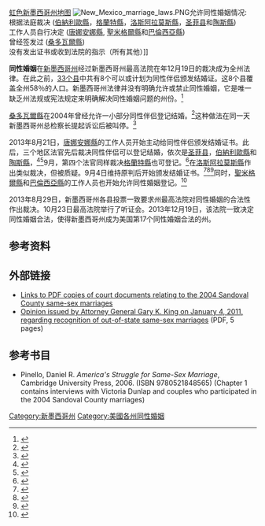 {{noteTA
|G1=USState
}}
{{美國同性婚姻地圖||align=right|size=400px}}
[[file:LGBT_flag_map_of_New_Mexico.svg|虹色新墨西哥州地图]]
[[File:New_Mexico_marriage_laws.PNG|thumbnail]]允许同性婚姻情况:<br />{{colorbox|#006d0a}} 根据法庭裁决 ([[伯納利歐縣|伯納利歐縣]]，[[格蘭特縣_(新墨西哥州)|格蘭特縣]]，[[洛斯阿拉莫斯縣|洛斯阿拉莫斯縣]]，[[圣菲县|圣菲县]]和[[陶斯縣_(新墨西哥州)|陶斯縣]])<br />{{colorbox|#1adc2c}} 工作人员自行决定 ([[唐娜安娜縣|唐娜安娜縣]], [[聖米格爾縣_(新墨西哥州)|聖米格爾縣]]和[[巴倫西亞縣|巴倫西亞縣]])<br />{{colorbox|#e8ed61}} 曾经签发过 ([[桑多瓦爾縣|桑多瓦爾縣]])<br />{{colorbox|#F3F3F3}} 没有发出证书或收到法院的指示（所有其他）]]

'''同性婚姻'''在[[新墨西哥州|新墨西哥州]]经过新墨西哥州最高法院在年12月19日的裁决成为全州法律。在此之前，[[新墨西哥州行政区划|33个县]]中共有8个可以或计划为同性伴侣颁发结婚证。这8个县覆盖全州58％的人口。新墨西哥州法律并没有明确允许或禁止同性婚姻，它是唯一缺乏州法规或宪法规定来明确解决同性婚姻问题的州份。<ref name=stateline>{{cite news|last=Grovum|first=Jake|title=How New Mexico Legalized Gay Marriage – For 8 Hours|url=http://www.pewstates.org/projects/stateline/headlines/how-new-mexico-legalized-gay-marriage-for-8-hours-85899450437|accessdate=2013-05-09|newspaper=Stateline|date=2013-02-12|archive-url=https://web.archive.org/web/20140412171303/http://www.pewstates.org/projects/stateline/headlines/how-new-mexico-legalized-gay-marriage-for-8-hours-85899450437|archive-date=2014-04-12|dead-url=yes}}</ref>

[[桑多瓦爾縣|桑多瓦爾縣]]在2004年曾经允许一小部分同性伴侣登记结婚。<ref>{{cite news|url=http://www.abqjournal.com/news/state/apwed02-20-04.htm|title=Same-Sex Couples Line Up in Sandoval County To Get Married|date=2004-02-20|accessdate=2013-08-27|agency=Albuquerque Journal|archive-date=2021-02-10|archive-url=https://web.archive.org/web/20210210202627/https://www.abqjournal.com/news/state/apwed02-20-04.htm|dead-url=no}}</ref>这种做法在同一天新墨西哥州总检察长提起诉讼后被叫停。<ref>{{cite news|url=http://lubbockonline.com/stories/022105/reg_022105070.shtml|agency=Lubbock Online|title=Ex-Sandoval clerk writing book on same-sex marriage|date=2005-02-21|accessdate=2013-08-27|archive-date=2014-10-06|archive-url=https://web.archive.org/web/20141006132855/http://lubbockonline.com/stories/022105/reg_022105070.shtml|dead-url=no}}</ref>

2013年8月21日，[[唐娜安娜縣|唐娜安娜縣]]的工作人员开始主动给同性伴侣颁发结婚证书。此后，三个地区法官先后裁决同性伴侣可以登记结婚，依次是[[圣菲县|圣菲县]]，[[伯納利歐縣|伯納利歐縣]]和[[陶斯縣_(新墨西哥州)|陶斯縣]]，<ref name=huff>{{cite news|last=Clausing|first=Jeri|title=New Mexico Judge Declares Same-Sex Marriage Legal|url=http://www.huffingtonpost.com/2013/08/26/new-mexico-same-sex-marriage_n_3817458.html|accessdate=2013-08-29|newspaper=Huffington Post|date=2013-08-26|archive-date=2016-03-10|archive-url=https://web.archive.org/web/20160310070215/http://www.huffingtonpost.com/2013/08/26/new-mexico-same-sex-marriage_n_3817458.html|dead-url=no}}</ref><ref>{{cite news|url=http://www.taosnews.com/news/article_161e50d2-0f6e-11e3-8da6-001a4bcf887a.html|agency=The Taos News|title=Same-sex couples to wed in Taos County|date=2013-08-27|accessdate=2013-08-27|deadurl=yes|archiveurl=https://web.archive.org/web/20130901222420/http://www.taosnews.com/news/article_161e50d2-0f6e-11e3-8da6-001a4bcf887a.html|archivedate=2013年9月1日}}</ref>9月，第四个法官同样裁决[[格蘭特縣_(新墨西哥州)|格蘭特縣]]也可登记。<ref name="grant">{{cite news|url=http://www.abqjournal.com/257162/abqnewsseeker/los-alamos-county-faces-gay-marriage-decision.html|agency=Albuquerque Journal|title=7th New Mexico county plans to allow gay marriage|date=2013-09-03|accessdate=2013-09-03|archive-date=2016-04-22|archive-url=https://web.archive.org/web/20160422073034/http://www.abqjournal.com/257162/abqnewsseeker/los-alamos-county-faces-gay-marriage-decision.html|dead-url=no}}</ref>在[[洛斯阿拉莫斯縣|洛斯阿拉莫斯縣]]作出类似裁决，但被质疑。9月4日维持原判后开始颁发结婚证书。<ref name="la">{{cite news|url=http://www.abqjournal.com/255303/politics/los-alamos-county-on-verge-of-becoming-seventh-nm-county-to-issue-same-sex-marriage-licenses.html|agency=Albuquerque Journal|title=Los Alamos County on verge of becoming seventh NM county to issue same-sex marriage licenses|date=2013-08-29|accessdate=2013-08-29|archive-date=2016-03-03|archive-url=https://web.archive.org/web/20160303212505/http://www.abqjournal.com/255303/politics/los-alamos-county-on-verge-of-becoming-seventh-nm-county-to-issue-same-sex-marriage-licenses.html|dead-url=no}}</ref><ref name="krqe">{{cite news|url=http://www.krqe.com/news/local/clerk-say-she-wont-issue-licenses-yet?utm_source=twitterfeed&utm_medium=twitter|agency=KRQE|title=Clerk say she won't issue licenses yet|date=2013-09-03|accessdate=2013-09-03}}</ref><ref name="kob">{{cite news|url=http://www.kob.com/article/stories/S3148764.shtml?cat=500|agency=KOB|title=Judge upholds ruling for Los Alamos County clerk to issue same-sex marriage licenses|date=2013-09-04|accessdate=2013-09-04|archive-date=2019-05-27|archive-url=https://web.archive.org/web/20190527004847/https://www.kob.com/article/stories/S3148764.shtml?cat=500|dead-url=no}}</ref>同时，[[聖米格爾縣_(新墨西哥州)|聖米格爾縣]]和[[巴倫西亞縣|巴倫西亞縣]]的工作人员也开始允许同性婚姻登记。<ref name="koat">{{cite news|url=http://www.koat.com/news/new-mexico/albuquerque/2-more-nm-counties-to-issue-gay-marriage-licenses/-/9153728/21668044/-/2k4q0k/-/index.html|title=2 more NM counties to issue gay marriage licenses|date=2013-08-27|publisher=KOAT|deadurl=yes|archiveurl=https://web.archive.org/web/20131022125741/http://www.koat.com/news/new-mexico/albuquerque/2-more-nm-counties-to-issue-gay-marriage-licenses/-/9153728/21668044/-/2k4q0k/-/index.html|archivedate=2013年10月22日}}</ref>

2013年8月29日，新墨西哥州各县投票一致要求州最高法院对同性婚姻的合法性作出裁决。10月23日最高法院举行了听证会。2013年12月19日，该法院一致决定同性婚姻合法，使得新墨西哥州成为美国第17个同性婚姻合法的州。

==参考资料==
{{Reflist}}

==外部链接==
*[http://www.domawatch.com/stateissues/newmexico/index.html Links to PDF copies of court documents relating to the 2004 Sandoval County same-sex marriages] {{Wayback|url=http://www.domawatch.com/stateissues/newmexico/index.html |date=20110710143542 }}
*[http://www.democracyfornewmexico.com/files/4-jan-11-rep.-al-park-opinion-11-01.pdf Opinion issued by Attorney General Gary K. King on January 4, 2011, regarding recognition of out-of-state same-sex marriages] {{Wayback|url=http://www.democracyfornewmexico.com/files/4-jan-11-rep.-al-park-opinion-11-01.pdf |date=20130829010453 }} (PDF, 5 pages)

==参考书目==

*Pinello, Daniel R. ''America's Struggle for Same-Sex Marriage'', Cambridge University Press, 2006. (ISBN 9780521848565) (Chapter 1 contains interviews with Victoria Dunlap and couples who participated in the 2004 Sandoval County marriages)

{{Status of same-sex unions}}
{{美國同性結合}}
[[Category:新墨西哥州|Category:新墨西哥州]]
[[Category:美國各州同性婚姻|Category:美國各州同性婚姻]]